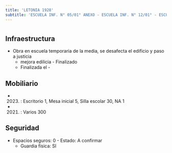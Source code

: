 ```yaml
---
title: 'LETONIA 1928'
subtitle: 'ESCUELA INF. N° 05/01° ANEXO - ESCUELA INF. N° 12/01° - ESCUELA INF. N° 05/01°'
---
```


#
## Infraestructura

* Obra en escuela temporaria de la media, se desafecta el edificio y paso a justicia 
    + mejora edilicia - Finalizado 
    + Finalizada el - 






## Mobiliario

*  (2023) : Escritorio 1, Mesa inicial 5, Silla escolar 30, NA 1 

*  (2021) : Varios 300 





## Seguridad

*  Espacios seguros: 0 - Estado: A confirmar 
    + Guardia física: SI



